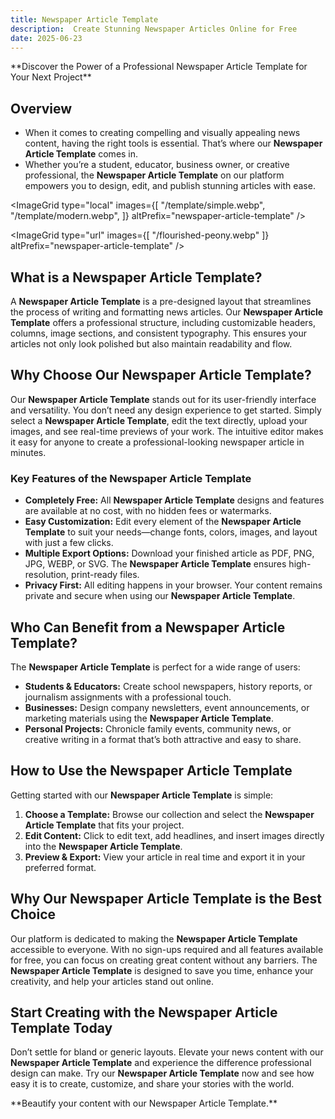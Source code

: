 ```yaml
---
title: Newspaper Article Template
description:  Create Stunning Newspaper Articles Online for Free
date: 2025-06-23
---
```



<Callout type="success">
  **Discover the Power of a Professional Newspaper Article Template for Your Next Project**
  <GradientButton
    title="Get Started for Free"
    href="https://newspaper-template.org/en"
    align="center"
  />
</Callout>

## Overview

- When it comes to creating compelling and visually appealing news content, having the right tools is essential. That’s where our **Newspaper Article Template** comes in. 
- Whether you’re a student, educator, business owner, or creative professional, the **Newspaper Article Template** on our platform empowers you to design, edit, and publish stunning articles with ease.

<ImageGrid 
type="local"
images={[
  "/template/simple.webp", 
  "/template/modern.webp",
]} 
altPrefix="newspaper-article-template"
/>

<ImageGrid 
type="url"
images={[
  "/flourished-peony.webp"
]} 
altPrefix="newspaper-article-template"
/>


## What is a Newspaper Article Template?

A **Newspaper Article Template** is a pre-designed layout that streamlines the process of writing and formatting news articles. Our **Newspaper Article Template** offers a professional structure, including customizable headers, columns, image sections, and consistent typography. This ensures your articles not only look polished but also maintain readability and flow.

## Why Choose Our Newspaper Article Template?

Our **Newspaper Article Template** stands out for its user-friendly interface and versatility. You don’t need any design experience to get started. Simply select a **Newspaper Article Template**, edit the text directly, upload your images, and see real-time previews of your work. The intuitive editor makes it easy for anyone to create a professional-looking newspaper article in minutes.

### Key Features of the Newspaper Article Template

- **Completely Free:** All **Newspaper Article Template** designs and features are available at no cost, with no hidden fees or watermarks.
- **Easy Customization:** Edit every element of the **Newspaper Article Template** to suit your needs—change fonts, colors, images, and layout with just a few clicks.
- **Multiple Export Options:** Download your finished article as PDF, PNG, JPG, WEBP, or SVG. The **Newspaper Article Template** ensures high-resolution, print-ready files.
- **Privacy First:** All editing happens in your browser. Your content remains private and secure when using our **Newspaper Article Template**.

## Who Can Benefit from a Newspaper Article Template?

The **Newspaper Article Template** is perfect for a wide range of users:

- **Students & Educators:** Create school newspapers, history reports, or journalism assignments with a professional touch.
- **Businesses:** Design company newsletters, event announcements, or marketing materials using the **Newspaper Article Template**.
- **Personal Projects:** Chronicle family events, community news, or creative writing in a format that’s both attractive and easy to share.

## How to Use the Newspaper Article Template

Getting started with our **Newspaper Article Template** is simple:

1. **Choose a Template:** Browse our collection and select the **Newspaper Article Template** that fits your project.
2. **Edit Content:** Click to edit text, add headlines, and insert images directly into the **Newspaper Article Template**.
3. **Preview & Export:** View your article in real time and export it in your preferred format.

## Why Our Newspaper Article Template is the Best Choice

Our platform is dedicated to making the **Newspaper Article Template** accessible to everyone. With no sign-ups required and all features available for free, you can focus on creating great content without any barriers. The **Newspaper Article Template** is designed to save you time, enhance your creativity, and help your articles stand out online.

## Start Creating with the Newspaper Article Template Today

Don’t settle for bland or generic layouts. Elevate your news content with our **Newspaper Article Template** and experience the difference professional design can make. Try our **Newspaper Article Template** now and see how easy it is to create, customize, and share your stories with the world.

<Callout type="success">
  **Beautify your content with our Newspaper Article Template.**
  <GradientButton
    title="Get Started for Free"
    href="https://newspaper-template.org/en"
    align="center"
  />
</Callout>
